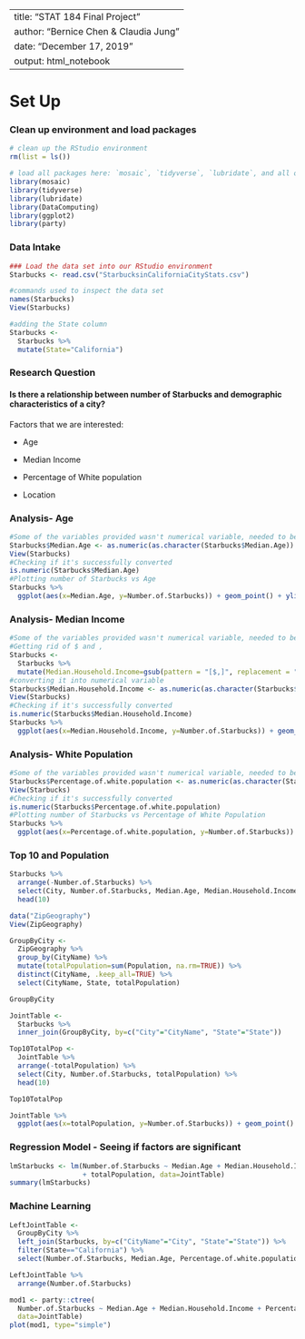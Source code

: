 
---
title: "STAT 184 Final Project"
author: "Bernice Chen & Claudia Jung"
date: "December 17, 2019"
output: html_notebook
---


# Set Up

### Clean up environment and load packages
```r
# clean up the RStudio environment 
rm(list = ls())

# load all packages here: `mosaic`, `tidyverse`, `lubridate`, and all others used
library(mosaic)
library(tidyverse)
library(lubridate)
library(DataComputing)
library(ggplot2)
library(party)
```

### Data Intake

```r
### Load the data set into our RStudio environment
Starbucks <- read.csv("StarbucksinCaliforniaCityStats.csv")

#commands used to inspect the data set
names(Starbucks)
View(Starbucks)

#adding the State column
Starbucks <-
  Starbucks %>%
  mutate(State="California")
```

### Research Question

#### Is there a relationship between number of Starbucks and demographic characteristics of a city?

Factors that we are interested:

- Age

- Median Income

- Percentage of White population

- Location

### Analysis- Age

```r
#Some of the variables provided wasn't numerical variable, needed to be converted
Starbucks$Median.Age <- as.numeric(as.character(Starbucks$Median.Age))
View(Starbucks)
#Checking if it's successfully converted
is.numeric(Starbucks$Median.Age)
#Plotting number of Starbucks vs Age
Starbucks %>%
  ggplot(aes(x=Median.Age, y=Number.of.Starbucks)) + geom_point() + ylim(0,50)
```
### Analysis- Median Income
```r
#Some of the variables provided wasn't numerical variable, needed to be converted
#Getting rid of $ and ,
Starbucks <-
  Starbucks %>%
  mutate(Median.Household.Income=gsub(pattern = "[$,]", replacement = "", Median.Household.Income))
#converting it into numerical variable
Starbucks$Median.Household.Income <- as.numeric(as.character(Starbucks$Median.Household.Income))
View(Starbucks)
#Checking if it's successfully converted
is.numeric(Starbucks$Median.Household.Income)
Starbucks %>%
  ggplot(aes(x=Median.Household.Income, y=Number.of.Starbucks)) + geom_point() + ylim(0,50)


```

### Analysis- White Population
```r
#Some of the variables provided wasn't numerical variable, needed to be converted
Starbucks$Percentage.of.white.population <- as.numeric(as.character(Starbucks$Percentage.of.white.population))
View(Starbucks)
#Checking if it's successfully converted
is.numeric(Starbucks$Percentage.of.white.population)
#Plotting number of Starbucks vs Percentage of White Population
Starbucks %>%
  ggplot(aes(x=Percentage.of.white.population, y=Number.of.Starbucks)) + geom_point() +ylim(0,50)
```

### Top 10 and Population
```r
Starbucks %>%
  arrange(-Number.of.Starbucks) %>%
  select(City, Number.of.Starbucks, Median.Age, Median.Household.Income, Percentage.of.white.population) %>%
  head(10)

data("ZipGeography")
View(ZipGeography)

GroupByCity <-
  ZipGeography %>%
  group_by(CityName) %>%
  mutate(totalPopulation=sum(Population, na.rm=TRUE)) %>%
  distinct(CityName, .keep_all=TRUE) %>%
  select(CityName, State, totalPopulation)

GroupByCity

JointTable <-
  Starbucks %>%
  inner_join(GroupByCity, by=c("City"="CityName", "State"="State"))

Top10TotalPop <-
  JointTable %>%
  arrange(-totalPopulation) %>%
  select(City, Number.of.Starbucks, totalPopulation) %>%
  head(10)

Top10TotalPop

JointTable %>%
  ggplot(aes(x=totalPopulation, y=Number.of.Starbucks)) + geom_point() + ylim(0, 50) + xlim(0, 500000)
```
### Regression Model - Seeing if factors are significant
```r
lmStarbucks <- lm(Number.of.Starbucks ~ Median.Age + Median.Household.Income + Percentage.of.white.population
                  + totalPopulation, data=JointTable)
summary(lmStarbucks)
```

### Machine Learning 

```r


LeftJointTable <-
  GroupByCity %>%
  left_join(Starbucks, by=c("CityName"="City", "State"="State")) %>%
  filter(State=="California") %>%
  select(Number.of.Starbucks, Median.Age, Percentage.of.white.population, Median.Household.Income, totalPopulation)

LeftJointTable %>%
  arrange(Number.of.Starbucks)

mod1 <- party::ctree(
  Number.of.Starbucks ~ Median.Age + Median.Household.Income + Percentage.of.white.population + totalPopulation,
  data=JointTable)
plot(mod1, type="simple")
```

